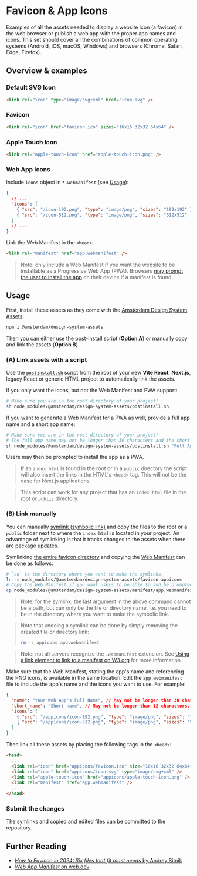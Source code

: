 
<Meta title="Docs/Assets/Favicon & App Icons" />

# Favicon & App Icons

Examples of all the assets needed to display a website icon (a favicon) in the web browser or publish a web app with the proper app names and icons. This set should cover all the combinations of common operating systems (Android, iOS, macOS, Windows) and browsers (Chrome, Safari, Edge, Firefox).

## Overview & examples

### Default SVG Icon

<SvgIconDefault />

```html
<link rel="icon" type="image/svg+xml" href="icon.svg" />
```

### Favicon

<IcoFavicon />

```html
<link rel="icon" href="favicon.ico" sizes="16x16 32x32 64x64" />
```

### Apple Touch Icon

<PngIconAppleTouch />

```html
<link rel="apple-touch-icon" href="apple-touch-icon.png" />
```

### Web App Icons

<PngIconsWebApp />

Include `icons` object in `*.webmanifest` (see [Usage](#usage)):

```json
{
  // ...
  "icons": [
    { "src": "/icon-192.png", "type": "image/png", "sizes": "192x192" },
    { "src": "/icon-512.png", "type": "image/png", "sizes": "512x512" }
  ]
  // ...
}
```

Link the Web Manifest in the `<head>`:

```html
<link rel="manifest" href="app.webmanifest" />
```

> Note: only include a Web Manifest if you want the website to be installable as a Progressive Web App (PWA). Browsers [may prompt the user to install the app](https://web.dev/learn/pwa/installation-prompt) on their device if a manifest is found.

## Usage

First, install these assets as they come with the [Amsterdam Design System Assets](https://www.npmjs.com/package/@amsterdam/design-system-assets):

```sh
npm i @amsterdam/design-system-assets
```

Then you can either use the post-install script (**Option A**) or manually copy and link the assets (**Option B**).

### (A) Link assets with a script

Use the [`postinstall.sh`](https://github.com/Amsterdam/design-system/tree/develop/proprietary/assets/postinstall.sh) script from the root of your new **Vite React**, **Next.js**, legacy React or generic HTML project to automatically link the assets.

If you only want the icons, but not the Web Manifest and PWA support:

```sh
# Make sure you are in the root directory of your project!
sh node_modules/@amsterdam/design-system-assets/postinstall.sh
```

If you want to generate a Web Manifest for a PWA as well, provide a full app name and a short app name:

```sh
# Make sure you are in the root directory of your project!
# The full app name may not be longer than 30 characters and the short name no longer than 12 characters.
sh node_modules/@amsterdam/design-system-assets/postinstall.sh "Full App Name" "Short Name"
```

Users may then be prompted to install the app as a PWA.

> If an `index.html` is found in the root or in a `public` directory the script will also insert the links in the HTML's `<head>` tag. This will not be the case for Next.js applications.

> This script can work for any project that has an `index.html` file in the root or `public` directory.

### (B) Link manually

You can manually [symlink (symbolic link)](https://en.wikipedia.org/wiki/Symbolic_link#POSIX_and_Unix-like_operating_systems) and copy the files to the root or a `public` folder next to where the `index.html` is located in your project. An advantage of symlinking is that it tracks changes to the assets when there are package updates.

Symlinking [the entire favicon directory](https://github.com/Amsterdam/design-system/tree/develop/proprietary/assets/favicon) and copying the [Web Manifest](https://github.com/Amsterdam/design-system/tree/develop/proprietary/assets/app.manifest) can be done as follows:

```sh
# `cd` to the directory where you want to make the symlinks.
ln -s node_modules/@amsterdam/design-system-assets/favicon appicons
# Copy the Web Manifest if you want users to be able to and be prompted to install the app as a PWA.
cp node_modules/@amsterdam/design-system-assets/manifest/app.webmanifest app.webmanifest
```

> Note: for the symlink, the last argument in the above command cannot be a path, but can only be the file or directory name. I.e. you need to be in the directory where you want to make the symbolic link.

> Note that undoing a symlink can be done by simply removing the created file or directory link:
>
> ```sh
> rm -r appicons app.webmanifest
> ```

> Note: not all servers recognize the `.webmanifest` extension. See [Using a link element to link to a manifest on W3.org](https://www.w3.org/TR/appmanifest/#using-a-link-element-to-link-to-a-manifest) for more information.

Make sure that the Web Manifest, stating the app's name and referencing the PNG icons, is available in the same location. Edit the `app.webmanifest` file to include the app's name and the icons you want to use. For example:

```json
{
  "name": "Your Web App's Full Name", // May not be longer than 30 characters.
  "short_name": "Short name", // May not be longer than 12 characters.
  "icons": [
    { "src": "/appicons/icon-192.png", "type": "image/png", "sizes": "192x192" },
    { "src": "/appicons/icon-512.png", "type": "image/png", "sizes": "512x512" }
  ]
}
```

Then link all these assets by placing the following tags in the `<head>`:

```html
<head>
  ...
  <link rel="icon" href="appicons/favicon.ico" size="16x16 32x32 64x64" />
  <link rel="icon" href="appicons/icon.svg" type="image/svg+xml" />
  <link rel="apple-touch-icon" href="appicons/apple-touch-icon.png" />
  <link rel="manifest" href="app.webmanifest" />
  ...
</head>
```

### Submit the changes

The symlinks and copied and edited files can be committed to the repository.

## Further Reading

- [_How to Favicon in 2024: Six files that fit most needs_ by Andrey Sitnik](https://evilmartians.com/chronicles/how-to-favicon-in-2021-six-files-that-fit-most-needs)
- [_Web App Manifest_ on web.dev](https://web.dev/learn/pwa/web-app-manifest)
